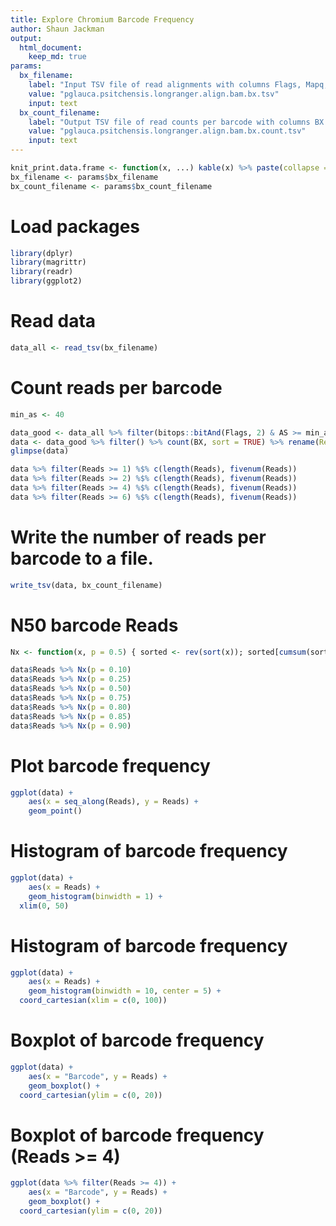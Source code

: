 ```yaml
---
title: Explore Chromium Barcode Frequency
author: Shaun Jackman
output:
  html_document:
    keep_md: true
params:
  bx_filename:
    label: "Input TSV file of read alignments with columns Flags, Mapq, AS, BX"
    value: "pglauca.psitchensis.longranger.align.bam.bx.tsv"
    input: text
  bx_count_filename:
    label: "Output TSV file of read counts per barcode with columns BX and Reads"
    value: "pglauca.psitchensis.longranger.align.bam.bx.count.tsv"
    input: text
---
```


```r
knit_print.data.frame <- function(x, ...) kable(x) %>% paste(collapse = "\n") %>% asis_output
bx_filename <- params$bx_filename
bx_count_filename <- params$bx_count_filename
```

# Load packages
```r
library(dplyr)
library(magrittr)
library(readr)
library(ggplot2)
```

# Read data
```r
data_all <- read_tsv(bx_filename)
```

# Count reads per barcode
```r
min_as <- 40

data_good <- data_all %>% filter(bitops::bitAnd(Flags, 2) & AS >= min_as & !is.na(BX))
data <- data_good %>% filter() %>% count(BX, sort = TRUE) %>% rename(Reads = n)
glimpse(data)

data %>% filter(Reads >= 1) %$% c(length(Reads), fivenum(Reads))
data %>% filter(Reads >= 2) %$% c(length(Reads), fivenum(Reads))
data %>% filter(Reads >= 4) %$% c(length(Reads), fivenum(Reads))
data %>% filter(Reads >= 6) %$% c(length(Reads), fivenum(Reads))
```


# Write the number of reads per barcode to a file.
```r
write_tsv(data, bx_count_filename)
```

# N50 barcode Reads
```r
Nx <- function(x, p = 0.5) { sorted <- rev(sort(x)); sorted[cumsum(sorted) >= sum(sorted) * p][1] }

data$Reads %>% Nx(p = 0.10)
data$Reads %>% Nx(p = 0.25)
data$Reads %>% Nx(p = 0.50)
data$Reads %>% Nx(p = 0.75)
data$Reads %>% Nx(p = 0.80)
data$Reads %>% Nx(p = 0.85)
data$Reads %>% Nx(p = 0.90)
```

# Plot barcode frequency
```r
ggplot(data) +
	aes(x = seq_along(Reads), y = Reads) +
	geom_point()
```

# Histogram of barcode frequency
```r
ggplot(data) +
	aes(x = Reads) +
	geom_histogram(binwidth = 1) +
  xlim(0, 50)
```

# Histogram of barcode frequency
```r
ggplot(data) +
	aes(x = Reads) +
	geom_histogram(binwidth = 10, center = 5) +
  coord_cartesian(xlim = c(0, 100))
```

# Boxplot of barcode frequency
```r
ggplot(data) +
	aes(x = "Barcode", y = Reads) +
	geom_boxplot() +
  coord_cartesian(ylim = c(0, 20))
```

# Boxplot of barcode frequency (Reads >= 4)
```r
ggplot(data %>% filter(Reads >= 4)) +
	aes(x = "Barcode", y = Reads) +
	geom_boxplot() +
  coord_cartesian(ylim = c(0, 20))
```
